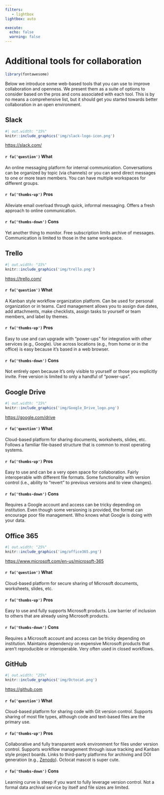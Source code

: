 ```yaml
---
filters:
   - lightbox
lightbox: auto

execute:
  echo: false
  warning: false
---
```


# Additional tools for collaboration {#tools}

```r
library(fontawesome)
```

Below we introduce some web-based tools that you can use to improve collaboration and openness. We present them as a suite of options to consider based on the pros and cons associated with each tool. This is by no means a comprehensive list, but it should get you started towards better collaboration in an open environment.

## Slack

```r
#| out.width: "15%"
knitr::include_graphics('img/slack-logo-icon.png')
```

[https://slack.com/](https://slack.com/){target="_blank"}

<h4>`r fa('question')` What</h4>

An online messaging platform for internal communication. Conversations can be organized by topic (via channels) or you can send direct messages to one or more team members. You can have multiple workspaces for different groups.

<h4>`r fa('thumbs-up')` Pros</h4>

Alleviate email overload through quick, informal messaging. Offers a fresh approach to online communication.

<h4>`r fa('thumbs-down')` Cons</h4>

Yet another thing to monitor. Free subscription limits archive of messages. Communication is limited to those in the same workspace.

## Trello

```r
#| out.width: "15%"
knitr::include_graphics('img/trello.png')
```

[https://trello.com/](https://trello.com/){target="_blank"}

<h4>`r fa('question')` What</h4>

A Kanban style workflow organization platform. Can be used for personal organization or in teams. Card management allows you to assign due dates, add attachments, make checklists, assign tasks to yourself or team members, and label by themes.

<h4>`r fa('thumbs-up')` Pros</h4>

Easy to use and can upgrade with "power-ups" for integration with other services (e.g., Google). Use across locations (e.g., from home or in the office) is easy because it's based in a web browser.

<h4>`r fa('thumbs-down')` Cons</h4>

Not entirely open because it's only visible to yourself or those you explicitly invite. Free version is limited to only a handful of "power-ups".

## Google Drive

```r
#| out.width: "15%"
knitr::include_graphics('img/Google_Drive_logo.png')
```

[https://google.com/drive](https://google.com/drive){target="_blank"}

<h4>`r fa('question')` What</h4>

Cloud-based platform for sharing documents, worksheets, slides, etc. Follows a familiar file-based structure that is common to most operating systems.

<h4>`r fa('thumbs-up')` Pros</h4>

Easy to use and can be a very open space for collaboration. Fairly interoperable with different file formats. Some functionality with version control (i.e., ability to "revert" to previous versions and to view changes).

<h4>`r fa('thumbs-down')` Cons</h4>

Requires a Google account and access can be tricky depending on institution. Even though some versioning is provided, the format can encourage poor file management. Who knows what Google is doing with your data.

## Office 365

```r
#| out.width: "25%"
knitr::include_graphics('img/office365.png')
```

[https://www.microsoft.com/en-us/microsoft-365](https://www.microsoft.com/en-us/microsoft-365){target="_blank"}

<h4>`r fa('question')` What</h4>

Cloud-based platform for secure sharing of Microsoft documents, worksheets, slides, etc.

<h4>`r fa('thumbs-up')` Pros</h4>

Easy to use and fully supports Microsoft products. Low barrier of inclusion to others that are already using Microsoft products.

<h4>`r fa('thumbs-down')` Cons</h4>

Requires a Microsoft account and access can be tricky depending on institution. Maintains dependency on expensive Microsoft products that aren't reproducible or interoperable. Very often used in closed workflows.

## GitHub

```r
#| out.width: "25%"
knitr::include_graphics('img/Octocat.png')
```

[https://github.com](https://github.com){target="_blank"}

<h4>`r fa('question')` What</h4>

Cloud-based platform for sharing code with Git version control. Supports sharing of most file types, although code and text-based files are the primary use.

<h4>`r fa('thumbs-up')` Pros</h4>

Collaborative and fully transparent work environment for files under version control. Supports workflow management through issue tracking and Kanban style project boards. Links to third-party platforms for archiving and DOI generation (e.g., [Zenodo](https://zenodo.org/){target="_blank"}). Octocat mascot is super cute.

<h4>`r fa('thumbs-down')` Cons</h4>

Learning curve is steep if you want to fully leverage version control. Not a formal data archival service by itself and file sizes are limited.